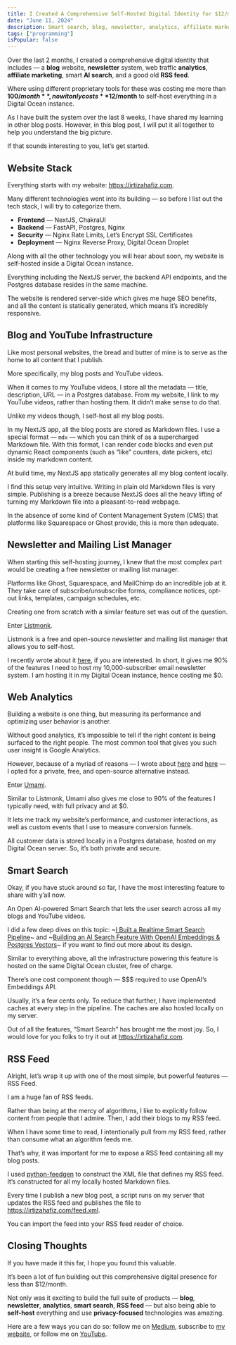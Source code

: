 ```yaml
---
title: I Created A Comprehensive Self-Hosted Digital Identity for $12/month
date: "June 11, 2024"
description: Smart search, blog, newsletter, analytics, affiliate marketing, RSS feed — everything self-hosted and FREE!
tags: ["programming"]
isPopular: false
---
```

Over the last 2 months, I created a comprehensive digital identity that includes — a **blog** website, **newsletter** system, web traffic **analytics**, **affiliate marketing**, smart **AI search**, and a good old **RSS feed**. 

Where using different proprietary tools for these was costing me more than **$100/month**, now it only costs **$12/month** to self-host everything in a Digital Ocean instance.

As I have built the system over the last 8 weeks, I have shared my learning in other blog posts. However, in this blog post, I will put it all together to help you understand the big picture. 

If that sounds interesting to you, let’s get started.

## Website Stack
Everything starts with my website: https://irtizahafiz.com. 

Many different technologies went into its building — so before I list out the tech stack, I will try to categorize them. 

- **Frontend** — NextJS, ChakraUI
- **Backend** — FastAPI, Postgres, Nginx
- **Security** — Nginx Rate Limits, Let’s Encrypt SSL Certificates 
- **Deployment** — Nginx Reverse Proxy, Digital Ocean Droplet

Along with all the other technology you will hear about soon, my website is self-hosted inside a Digital Ocean instance. 

Everything including the NextJS server, the backend API endpoints, and the Postgres database resides in the same machine. 

The website is rendered server-side which gives me huge SEO benefits, and all the content is statically generated, which means it’s incredibly responsive.

## Blog and YouTube Infrastructure
Like most personal websites, the bread and butter of mine is to serve as the home to all content that I publish. 

More specifically, my blog posts and YouTube videos.

When it comes to my YouTube videos, I store all the metadata — title, description, URL — in a Postgres database. From my website, I link to my YouTube videos, rather than hosting them. It didn’t make sense to do that. 

Unlike my videos though, I self-host all my blog posts. 

In my NextJS app, all the blog posts are stored as Markdown files. I use a special format — `mdx` — which you can think of as a supercharged Markdown file. With this format, I can render code blocks and even put dynamic React components (such as “like” counters, date pickers, etc) inside my markdown content.

At build time, my NextJS app statically generates all my blog content locally. 

I find this setup very intuitive. Writing in plain old Markdown files is very simple. Publishing is a breeze because NextJS does all the heavy lifting of turning my Markdown file into a pleasant-to-read webpage. 

In the absence of some kind of Content Management System (CMS) that platforms like Squarespace or Ghost provide, this is more than adequate. 

## Newsletter and Mailing List Manager
When starting this self-hosting journey, I knew that the most complex part would be creating a free newsletter or mailing list manager. 

Platforms like Ghost, Squarespace, and MailChimp do an incredible job at it. They take care of subscribe/unsubscribe forms, compliance notices, opt-out links, templates, campaign schedules, etc. 

Creating one from scratch with a similar feature set was out of the question. 

Enter [Listmonk](https://listmonk.app/). 

Listmonk is a free and open-source newsletter and mailing list manager that allows you to self-host. 

I recently wrote about it [here](https://levelup.gitconnected.com/i-pay-0-for-a-10-000-subscriber-self-hosted-email-newsletter-system-fda84d03b203), if you are interested. In short, it gives me 90% of the features I need to host my 10,000-subscriber email newsletter system. I am hosting it in my Digital Ocean instance, hence costing me $0. 

## Web Analytics
Building a website is one thing, but measuring its performance and optimizing user behavior is another. 

Without good analytics, it’s impossible to tell if the right content is being surfaced to the right people. The most common tool that gives you such user insight is Google Analytics. 

However, because of a myriad of reasons — I wrote about [here](https://levelup.gitconnected.com/self-hosting-a-free-private-google-analytics-alternative-151599e3bdb3) and [here](https://blog.devgenius.io/a-powerful-private-open-source-alternative-to-google-analytics-3eb0dd2c7634) — I opted for a private, free, and open-source alternative instead. 

Enter [Umami](https://umami.is/).

Similar to Listmonk, Umami also gives me close to 90% of the features I typically need, with full privacy and at $0. 

It lets me track my website’s performance, and customer interactions, as well as custom events that I use to measure conversion funnels. 

All customer data is stored locally in a Postgres database, hosted on my Digital Ocean server. So, it’s both private and secure.

## Smart Search
Okay, if you have stuck around so far, I have the most interesting feature to share with y’all now. 

An Open AI-powered Smart Search that lets the user search across all my blogs and YouTube videos.

I did a few deep dives on this topic: ~[I Built a Realtime Smart Search Pipeline](https://levelup.gitconnected.com/i-built-a-realtime-smart-search-pipeline-6c093791b41d)~ and ~[Building an AI Search Feature With OpenAI Embeddings & Postgres Vectors](https://levelup.gitconnected.com/building-an-ai-search-feature-with-openai-embeddings-postgres-vectors-f48039834a15)~ if you want to find out more about its design.

Similar to everything above, all the infrastructure powering this feature is hosted on the same Digital Ocean cluster, free of charge. 

There’s one cost component though — $$$ required to use OpenAI’s Embeddings API.

Usually, it’s a few cents only. To reduce that further, I have implemented caches at every step in the pipeline. The caches are also hosted locally on my server. 

Out of all the features, “Smart Search” has brought me the most joy. So, I would love for you folks to try it out at https://irtizahafiz.com.

## RSS Feed
Alright, let’s wrap it up with one of the most simple, but powerful features — RSS Feed. 

I am a huge fan of RSS feeds. 

Rather than being at the mercy of algorithms, I like to explicitly follow content from people that I admire. Then, I add their blogs to my RSS feed. 

When I have some time to read, I intentionally pull from my RSS feed, rather than consume what an algorithm feeds me. 

That’s why, it was important for me to expose a RSS feed containing all my blog posts. 

I used [python-feedgen](https://github.com/lkiesow/python-feedgen) to construct the XML file that defines my RSS feed. It’s constructed for all my locally hosted Markdown files. 

Every time I publish a new blog post, a script runs on my server that updates the RSS feed and publishes the file to https://irtizahafiz.com/feed.xml. 

You can import the feed into your RSS feed reader of choice. 


## Closing Thoughts
If you have made it this far, I hope you found this valuable. 

It’s been a lot of fun building out this comprehensive digital presence for less than $12/month. 

Not only was it exciting to build the full suite of products — **blog**, **newsletter**, **analytics**, **smart search**, **RSS feed** — but also being able to **self-host** everything and use **privacy-focused** technologies was amazing.

Here are a few ways you can do so: follow me on [Medium](https://medium.com/@irtizahafiz), subscribe to [my website](https://irtizahafiz.com/newsletter?utm_source=medium), or follow me on [YouTube](https://www.youtube.com/channel/UCDankIVMXJEkhtjv5yLSN4g).

 